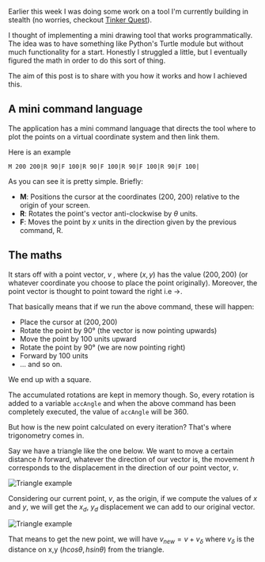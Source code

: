 





<BlogHead title={title} description={description} date={date} />


Earlier this week I was doing some work on a tool I'm currently building in stealth (no worries, checkout [Tinker Quest](https://tinker.quest)).

I thought of implementing a mini drawing tool that works programmatically. The idea was to have something like Python's Turtle module but without much functionality for a start. Honestly I struggled a little, but I eventually figured the math in order to do this sort of thing.

The aim of this post is to share with you how it works and how I achieved this.

## A mini command language
The application has a mini command language that directs the tool where to plot the points on a virtual coordinate system and then link them.

Here is an example
```
M 200 200|R 90|F 100|R 90|F 100|R 90|F 100|R 90|F 100|
```
As you can see it is pretty simple. Briefly:
- __M__: Positions the cursor at the coordinates (200, 200) relative to the origin of your screen.
- __R__: Rotates the point's vector anti-clockwise by $\theta$ units.
- __F__: Moves the point by $x$ units in the direction given by the previous command, R.

## The maths
It stars off with a point vector, $v$ , where $(x, y)$ has the value $(200, 200)$ (or whatever coordinate you choose to place the point originally). Moreover, the point vector is thought to point toward the right i.e ->.

That basically means that if we run the above command, these will happen:
- Place the cursor at $(200, 200)$ 
- Rotate the point by $90°$ (the vector is now pointing upwards)
- Move the point by 100 units upward
- Rotate the point by $90°$ (we are now pointing right)
- Forward by 100 units 
- ... and so on.

We end up with a square.

The accumulated rotations are kept in memory though. So, every rotation is added to a variable `accAngle` and when the above command has been completely executed, the value of `accAngle` will be 360.

But how is the new point calculated on every iteration? That's where trigonometry comes in.

Say we have a triangle like the one below. We want to move a certain distance $h$ forward, whatever the direction of our vector is, the movement $h$ corresponds to the displacement in the direction of our point vector, $v$. 

![Triangle example](/shapes.svg)

Considering our current point, $v$, as the origin, if we compute the values of $x$ and $y$, we will get the $x_d$, $y_d$ displacement we can add to our original vector. 

![Triangle example](/shapes_global.svg)

That means to get the new point, we will have $v_{new} = v + v_{\delta}$ where $v_\delta$ is the distance on x,y $(hcos\theta, hsin\theta)$ from the triangle.

